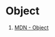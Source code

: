 # Object

1. [MDN - Object](https://developer.mozilla.org/en-US/docs/Web/JavaScript/Reference/Global_Objects/Object)
